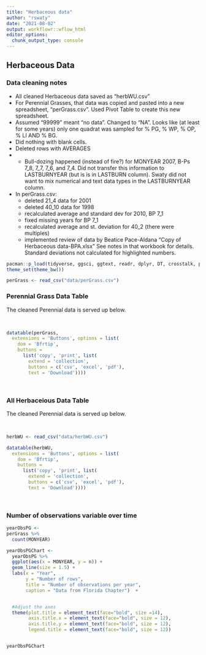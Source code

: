 ```yaml
---
title: "Herbaceous data"
author: "rswaty"
date: "2021-08-02"
output: workflowr::wflow_html
editor_options:
  chunk_output_type: console
---
```


## Herbaceous Data

### Data cleaning notes

* All cleaned Herbaceous data saved as "herbWU.csv"
* For Perennial Grasses, that data was copied and pasted into a new spreadsheet, "perGrass.csv".   Used Pivot Table to create this new spreadsheet.  
* Assumed "99999" meant "no data". Changed to "NA".  Looks like (at least for some years) only one quadrat was sampled for % PG, % WP, % OP, % LI AND % BG.
* Did nothing with blank cells.
* Deleted rows with AVERAGES
* * Bull-dozing happened (instead of fire?) for MONYEAR 2007, B-Ps 7_8, 7_7, 7_6, and 7_4.  Did not transfer this information to LASTBURNYEAR (but is is in LASTBURN column). Swaty did not want to mix numerical and text data types in the LASTBURNYEAR column.
* In perGrass.csv:
    * deleted 21_4 data for 2001
    * deleted 40_10 data for 1998
    * recalculated average and standard dev for 2010, BP 7_1
    * fixed missing years for BP 7_1
    * recalculated average and st. deviation for 40_2 (there were multiples)
    * implemented review of data by Beatice Pace-Aldana "Copy of Herbaceous data-BPA.xlsx"  See notes in that workbook for details.  Standard deviations not calculated for highlighted numbers.


```r
pacman::p_load(tidyverse, ggsci, ggtext, readr, dplyr, DT, crosstalk, plotly, ggforce)
theme_set(theme_bw())
```

```r
perGrass <- read_csv("data/perGrass.csv")

```

### Perennial Grass Data Table
The cleaned Perennial data is served up below.  

<br>

```r


datatable(perGrass,
  extensions = 'Buttons', options = list(
    dom = 'Bfrtip',
    buttons = 
      list('copy', 'print', list(
        extend = 'collection',
        buttons = c('csv', 'excel', 'pdf'),
        text = 'Download'))))
```

<br>


### All Herbaceious Data Table
The cleaned Perennial data is served up below.  

<br>

```r

herbWU <- read_csv("data/herbWU.csv")

datatable(herbWU,
  extensions = 'Buttons', options = list(
    dom = 'Bfrtip',
    buttons = 
      list('copy', 'print', list(
        extend = 'collection',
        buttons = c('csv', 'excel', 'pdf'),
        text = 'Download'))))
```

<br>




### Number of observations variable over time

```r

yearObsPG <-
perGrass %>%
  count(MONYEAR)

yearObsPGChart <-
  yearObsPG %>%
  ggplot(aes(x = MONYEAR, y = n)) +
  geom_line(size = 1.5) +
  labs(x = "Year",
       y = "Number of rows",
       title = "Number of observations per year",
       caption = "Data from Florida Chapter")  +


  #Adjust the axes
  theme(plot.title = element_text(face="bold", size =14),
        axis.title.x = element_text(face="bold", size = 12),
        axis.title.y = element_text(face="bold", size = 12),
        legend.title = element_text(face="bold", size = 12))


yearObsPGChart
```

